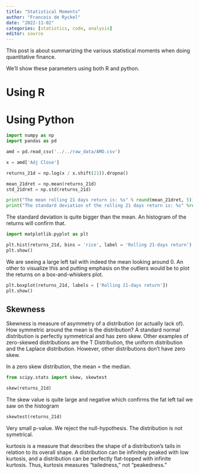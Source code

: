 ```yaml
---
title: "Statistical Moments"
author: "Francois de Ryckel"
date: "2022-11-02"
categories: [statistics, code, analysis]
editor: source
---
```


This post is about summarizing the various statistical moments when doing quantitative finance. 

We'll show these parameters using both R and python.  


# Using R


# Using Python

```python
import numpy as np
import pandas as pd

amd = pd.read_csv('../../raw_data/AMD.csv')

x = amd['Adj Close']

returns_21d = np.log(x / x.shift(21)).dropna()

mean_21dret = np.mean(returns_21d)
std_21dret = np.std(returns_21d)

print("The mean rolling 21 days return is: %s" % round(mean_21dret, 5))
print("The standard deviation of the rolling 21 days return is: %s" %round(std_21dret, 5))
```

The standard deviation is quite bigger than the mean.  An histogram of the returns will confirm that. 

```python
import matplotlib.pyplot as plt

plt.hist(returns_21d, bins = 'rice', label = 'Rolling 21-days return')
plt.show()
```

We are seeing a large left tail with indeed the mean looking around 0. 
An other to visualize this and putting emphasis on the outliers would be to plot the returns on a box-and-whiskers plot. 

```python
plt.boxplot(returns_21d, labels = ['Rolling 21-days return'])
plt.show()
```

::: {.callout-tip} 

# Skewness 

Skewness is measure of asymmetry of a distribution (or actually lack of).  How symmetric around the mean is the distribution? 
A standard normal distribution is perfectly symmetrical and has zero skew. Other examples of zero-skewed distributions are the T Distribution, the uniform distribution and the Laplace distribution. However, other distributions don’t have zero skew. 

In a zero skew distribution, the mean = the median. 

:::

```python
from scipy.stats import skew, skewtest

skew(returns_21d)
```

The skew value is quite large and negative which confirms the fat left tail we saw on the histogram 

```python
skewtest(returns_21d)
```

Very small p-value.  We reject the null-hypothesis.  The distribution is not symetrical. 



 kurtosis is a measure that describes the shape of a distribution's tails in relation to its overall shape. A distribution can be infinitely peaked with low kurtosis, and a distribution can be perfectly flat-topped with infinite kurtosis. Thus, kurtosis measures "tailedness," not "peakedness." 